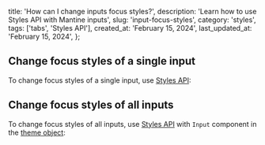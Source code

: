 
  title: 'How can I change inputs focus styles?',
  description: 'Learn how to use Styles API with Mantine inputs',
  slug: 'input-focus-styles',
  category: 'styles',
  tags: ['tabs', 'Styles API'],
  created_at: 'February 15, 2024',
  last_updated_at: 'February 15, 2024',
};


## Change focus styles of a single input

To change focus styles of a single input, use [Styles API](https://mantine.dev/styles/styles-api):

<Demo data={InputFocusStyles} />

## Change focus styles of all inputs

To change focus styles of all inputs, use [Styles API](https://mantine.dev/styles/styles-api) with `Input` component
in the [theme object](https://mantine.dev/theming/theme-object):

<Demo data={InputThemeFocusStyles} />

